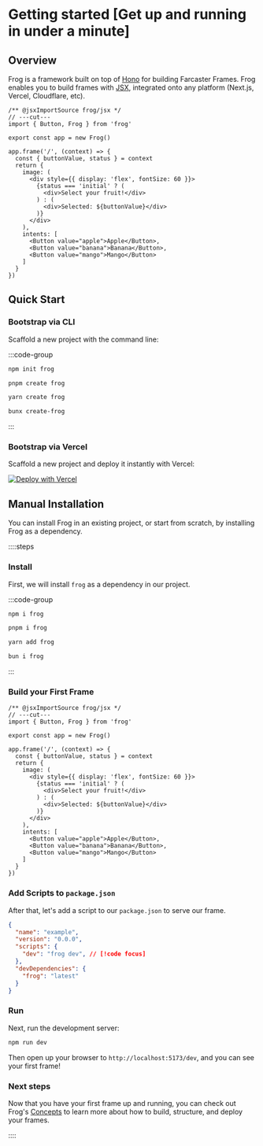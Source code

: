 # Getting started [Get up and running in under a minute]

## Overview

Frog is a framework built on top of [Hono](https://hono.dev) for building Farcaster Frames. 
Frog enables you to build frames with [JSX](https://hono.dev/guides/jsx), integrated onto any platform (Next.js, Vercel, Cloudflare, etc).

```tsx twoslash [src/index.tsx]
/** @jsxImportSource frog/jsx */
// ---cut---
import { Button, Frog } from 'frog'
 
export const app = new Frog()
 
app.frame('/', (context) => {
  const { buttonValue, status } = context
  return {
    image: (
      <div style={{ display: 'flex', fontSize: 60 }}>
        {status === 'initial' ? (
          <div>Select your fruit!</div>
        ) : (
          <div>Selected: ${buttonValue}</div>
        )}
      </div>
    ),
    intents: [
      <Button value="apple">Apple</Button>,
      <Button value="banana">Banana</Button>,
      <Button value="mango">Mango</Button>
    ]
  }
})
```

## Quick Start

### Bootstrap via CLI

Scaffold a new project with the command line:

:::code-group

```bash [npm]
npm init frog
```

```bash [pnpm]
pnpm create frog
```

```bash [yarn]
yarn create frog
```

```bash [bun]
bunx create-frog
```

:::

### Bootstrap via Vercel

Scaffold a new project and deploy it instantly with Vercel:

[![Deploy with Vercel](https://vercel.com/button)](https://vercel.com/new/clone?repository-url=https%3A%2F%2Fgithub.com%2Fwevm%2Ffarc%2Ftree%2Fmain%2Ftemplates%2Fvercel)

## Manual Installation

You can install Frog in an existing project, or start from scratch, by installing Frog as a dependency.

::::steps

### Install

First, we will install `frog` as a dependency in our project.

:::code-group

```bash [npm]
npm i frog
```

```bash [pnpm]
pnpm i frog
```

```bash [yarn]
yarn add frog
```

```bash [bun]
bun i frog
```

:::

### Build your First Frame


```tsx twoslash [src/index.tsx]
/** @jsxImportSource frog/jsx */
// ---cut---
import { Button, Frog } from 'frog'

export const app = new Frog()

app.frame('/', (context) => {
  const { buttonValue, status } = context
  return {
    image: (
      <div style={{ display: 'flex', fontSize: 60 }}>
        {status === 'initial' ? (
          <div>Select your fruit!</div>
        ) : (
          <div>Selected: ${buttonValue}</div>
        )}
      </div>
    ),
    intents: [
      <Button value="apple">Apple</Button>,
      <Button value="banana">Banana</Button>,
      <Button value="mango">Mango</Button>
    ]
  }
})
```

### Add Scripts to `package.json`

After that, let's add a script to our `package.json` to serve our frame.

```json [package.json]
{
  "name": "example",
  "version": "0.0.0",
  "scripts": { 
    "dev": "frog dev", // [!code focus]
  },
  "devDependencies": {
    "frog": "latest"
  }
}
```

### Run

Next, run the development server:

```bash [Terminal]
npm run dev
```

Then open up your browser to `http://localhost:5173/dev`, and you can see your first frame!

### Next steps

Now that you have your first frame up and running, you can check out Frog's [Concepts](#TODO) to learn more about
how to build, structure, and deploy your frames.

::::
